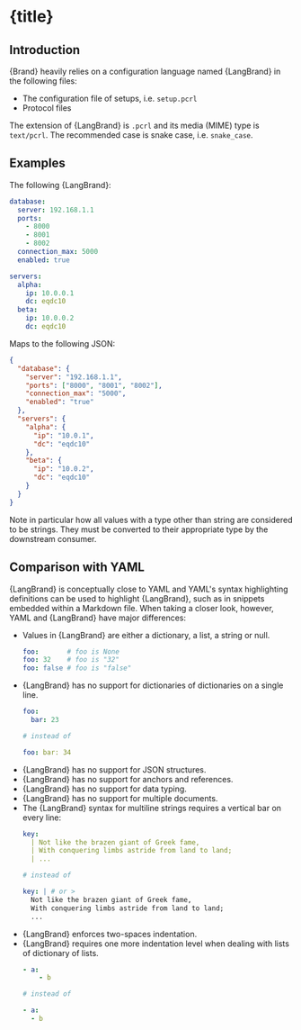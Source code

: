 


# {title}


## Introduction

{Brand} heavily relies on a configuration language named {LangBrand} in the following files:

- The configuration file of setups, i.e. `setup.pcrl`
- Protocol files

The extension of {LangBrand} is `.pcrl` and its media (MIME) type is `text/pcrl`. The recommended case is snake case, i.e. `snake_case`.


## Examples

The following {LangBrand}:

```yml
database:
  server: 192.168.1.1
  ports:
    - 8000
    - 8001
    - 8002
  connection_max: 5000
  enabled: true

servers:
  alpha:
    ip: 10.0.0.1
    dc: eqdc10
  beta:
    ip: 10.0.0.2
    dc: eqdc10
```

Maps to the following JSON:

```json
{
  "database": {
    "server": "192.168.1.1",
    "ports": ["8000", "8001", "8002"],
    "connection_max": "5000",
    "enabled": "true"
  },
  "servers": {
    "alpha": {
      "ip": "10.0.1",
      "dc": "eqdc10"
    },
    "beta": {
      "ip": "10.0.2",
      "dc": "eqdc10"
    }
  }
}
```

Note in particular how all values with a type other than string are considered to be strings. They must be converted to their appropriate type by the downstream consumer.


## Comparison with YAML

{LangBrand} is conceptually close to YAML and YAML's syntax highlighting definitions can be used to highlight {LangBrand}, such as in snippets embedded within a Markdown file. When taking a closer look, however, YAML and {LangBrand} have major differences:

- Values in {LangBrand} are either a dictionary, a list, a string or null.
  ```yml
  foo:       # foo is None
  foo: 32    # foo is "32"
  foo: false # foo is "false"
  ```
- {LangBrand} has no support for dictionaries of dictionaries on a single line.
  ```yml
  foo:
    bar: 23

  # instead of

  foo: bar: 34
  ```
- {LangBrand} has no support for JSON structures.
- {LangBrand} has no support for anchors and references.
- {LangBrand} has no support for data typing.
- {LangBrand} has no support for multiple documents.
- The {LangBrand} syntax for multiline strings requires a vertical bar on every line:
  ```yml
  key:
    | Not like the brazen giant of Greek fame,
    | With conquering limbs astride from land to land;
    | ...

  # instead of

  key: | # or >
    Not like the brazen giant of Greek fame,
    With conquering limbs astride from land to land;
    ...
  ```
- {LangBrand} enforces two-spaces indentation.
- {LangBrand} requires one more indentation level when dealing with lists of dictionary of lists.
  ```yml
  - a:
      - b

  # instead of

  - a:
    - b
  ```
